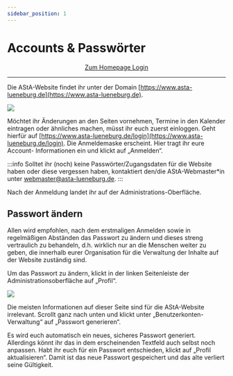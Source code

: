 ```yaml
---
sidebar_position: 1
---
```




# Accounts & Passwörter

<center>
    <a class="button button--primary button--lg" href="https://www.asta-lueneburg.de/login">Zum Homepage Login</a>
</center>

---

Die AStA-Website findet ihr unter der Domain [https://www.asta-lueneburg.de](https://www.asta-lueneburg.de).

![](/img/guide-pics/image3_new.png)


Möchtet ihr Änderungen an den Seiten vornehmen, Termine in den Kalender eintragen oder ähnliches machen, müsst ihr euch zuerst einloggen. Geht hierfür auf [https://www.asta-lueneburg.de/login](https://www.asta-lueneburg.de/login). Die Anmeldemaske erscheint. Hier tragt ihr eure Account- Informationen ein und klickt auf „Anmelden“.

:::info
Solltet ihr (noch) keine Passwörter/Zugangsdaten für die Website haben oder diese vergessen haben, kontaktiert den/die AStA-Webmaster*in unter webmaster@asta-lueneburg.de.
:::

Nach der Anmeldung landet ihr auf der Administrations-Oberfläche.


## Passwort ändern
 Allen wird empfohlen, nach dem erstmaligen Anmelden sowie in regelmäßigen Abständen das Passwort zu ändern und dieses streng vertraulich zu behandeln, d.h. wirklich nur an die Menschen weiter zu geben, die innerhalb eurer Organisation für die Verwaltung der Inhalte auf der Website zuständig sind.
 
Um das Passwort zu ändern, klickt in der linken Seitenleiste der Administrationsoberfläche auf „Profil“.

![](/img/guide-pics/image6.jpeg)

Die meisten Informationen auf dieser Seite sind für die AStA-Website irrelevant. Scrollt ganz nach unten und klickt unter „Benutzerkonten-Verwaltung“ auf „Passwort generieren“. 

<ImageAside src="/img/guide-pics/image7.jpeg">
    Es wird euch automatisch ein neues, sicheres Passwort generiert. Allerdings könnt ihr das in dem erscheinenden Textfeld auch selbst noch anpassen. Habt ihr euch für ein Passwort entschieden, klickt auf „Profil aktualisieren“. Damit ist das neue Passwort gespeichert und das alte verliert seine Gültigkeit.  
</ImageAside>

<!-- <div style={{ display: 'flex', alignItems: 'start', gap: '2rem' }}>
    <img src="/img/guide-pics/image7.jpeg" style={{ width: '100%', flex: '0 0 50%', display: 'block' }}/>
    <p style={{flex: 1}}>
        Es wird euch automatisch ein neues, sicheres Passwort generiert. Allerdings könnt ihr das in dem erscheinenden Textfeld auch selbst noch anpassen. Habt ihr euch für ein Passwort entschieden, klickt auf „Profil aktualisieren“. Damit ist das neue Passwort gespeichert und das alte verliert seine Gültigkeit.  
    </p>
</div> -->



